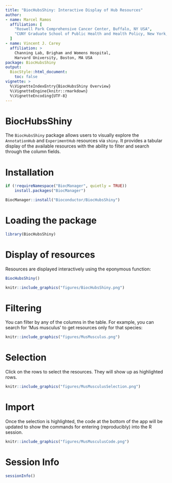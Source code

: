 ```yaml
---
title: "BiocHubsShiny: Interactive Display of Hub Resources"
author:
- name: Marcel Ramos
  affiliation: [
    "Roswell Park Comprehensive Cancer Center, Buffalo, NY USA",
    "CUNY Graduate School of Public Health and Health Policy, New York, NY USA"
  ]
- name: Vincent J. Carey
  affiliation: > 
    Channing Lab, Brigham and Womens Hospital,
    Harvard University, Boston, MA USA
package: BiocHubsShiny
output:
  BiocStyle::html_document:
    toc: false
vignette: >
  %\VignetteIndexEntry{BiocHubsShiny Overview}
  %\VignetteEngine{knitr::rmarkdown}
  %\VignetteEncoding{UTF-8}
---
```


# BiocHubsShiny

The `BiocHubsShiny` package allows users to visually explore the `AnnotationHub`
and `ExperimentHub` resources via `shiny`. It provides a tabular display of the
available resources with the ability to filter and search through the column
fields.

# Installation

```r
if (!requireNamespace("BiocManager", quietly = TRUE))
    install.packages("BiocManager")

BiocManager::install("Bioconductor/BiocHubsShiny")
```

# Loading the package

```r
library(BiocHubsShiny)
```

# Display of resources

Resources are displayed interactively using the eponymous function:

```r
BiocHubsShiny()
```

```r
knitr::include_graphics("figures/BiocHubsShiny.png")
```

# Filtering

You can filter by any of the columns in the table. For example, you can search
for 'Mus musculus' to get resources only for that species:

```r
knitr::include_graphics("figures/MusMusculus.png")
```

# Selection

Click on the rows to select the resources. They will show up as highlighted
rows.

```r
knitr::include_graphics("figures/MusMusculusSelection.png")
```

# Import

Once the selection is highlighted, the code at the bottom of the app
will be updated to show the commands for entering (reproducibly) into
the R session. 

```r
knitr::include_graphics("figures/MusMusculusCode.png")
```

# Session Info

```r
sessionInfo()
```

